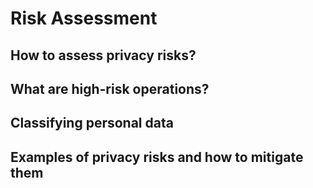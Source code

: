 # Risk Assessment {#risk-assessment}

## How to assess privacy risks? {#risk-assessment-how}

## What are high-risk operations? {#high-risk-processing}

## Classifying personal data {#data-classification}

## Examples of privacy risks and how to mitigate them {#example-risks}
